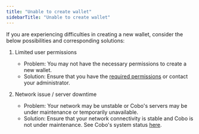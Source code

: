 ```yaml
---
title: "Unable to create wallet"
sidebarTitle: "Unable to create wallet"
---
```


If you are experiencing difficulties in creating a new wallet, consider the below possibilities and corresponding solutions:

1. Limited user permissions
    - Problem: You may not have the necessary permissions to create a new wallet.
    - Solution: Ensure that you have the [required permissions](/portal/organization/roles-and-permissions) or contact your administrator.


2. Network issue / server downtime
    - Problem: Your network may be unstable or Cobo's servers may be under maintenance or temporarily unavailable.
    - Solution: Ensure that your network connectivity is stable and Cobo is not under maintenance. See Cobo's system status [here](https://status.cobo.com/).




